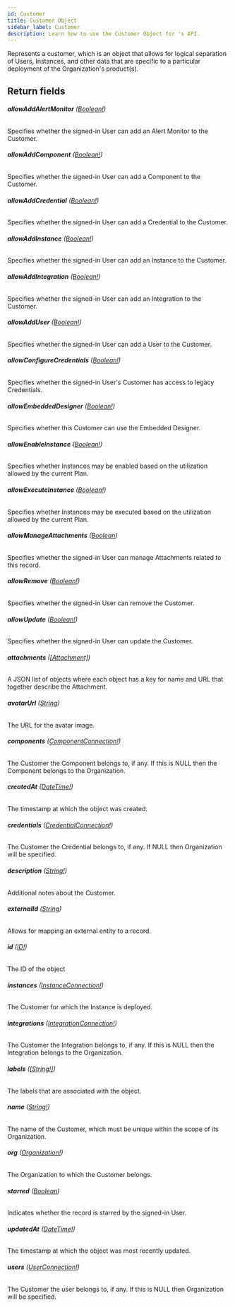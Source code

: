 ```yaml
---
id: Customer
title: Customer Object
sidebar_label: Customer
description: Learn how to use the Customer Object for 's API.
---
```


Represents a customer, which is an object that allows for logical
separation of Users, Instances, and other data that are specific to a
particular deployment of the Organization's product(s).

## Return fields

###### <b>allowAddAlertMonitor</b> ([Boolean!](api/schema/scalar/Boolean.mdx))

Specifies whether the signed-in User can add an Alert Monitor to the Customer.

###### <b>allowAddComponent</b> ([Boolean!](api/schema/scalar/Boolean.mdx))

Specifies whether the signed-in User can add a Component to the Customer.

###### <b>allowAddCredential</b> ([Boolean!](api/schema/scalar/Boolean.mdx))

Specifies whether the signed-in User can add a Credential to the Customer.

###### <b>allowAddInstance</b> ([Boolean!](api/schema/scalar/Boolean.mdx))

Specifies whether the signed-in User can add an Instance to the Customer.

###### <b>allowAddIntegration</b> ([Boolean!](api/schema/scalar/Boolean.mdx))

Specifies whether the signed-in User can add an Integration to the Customer.

###### <b>allowAddUser</b> ([Boolean!](api/schema/scalar/Boolean.mdx))

Specifies whether the signed-in User can add a User to the Customer.

###### <b>allowConfigureCredentials</b> ([Boolean!](api/schema/scalar/Boolean.mdx))

Specifies whether the signed-in User's Customer has access to legacy Credentials.

###### <b>allowEmbeddedDesigner</b> ([Boolean!](api/schema/scalar/Boolean.mdx))

Specifies whether this Customer can use the Embedded Designer.

###### <b>allowEnableInstance</b> ([Boolean!](api/schema/scalar/Boolean.mdx))

Specifies whether Instances may be enabled based on the utilization allowed by the current Plan.

###### <b>allowExecuteInstance</b> ([Boolean!](api/schema/scalar/Boolean.mdx))

Specifies whether Instances may be executed based on the utilization allowed by the current Plan.

###### <b>allowManageAttachments</b> ([Boolean](api/schema/scalar/Boolean.mdx))

Specifies whether the signed-in User can manage Attachments related to this record.

###### <b>allowRemove</b> ([Boolean!](api/schema/scalar/Boolean.mdx))

Specifies whether the signed-in User can remove the Customer.

###### <b>allowUpdate</b> ([Boolean!](api/schema/scalar/Boolean.mdx))

Specifies whether the signed-in User can update the Customer.

###### <b>attachments</b> ([[Attachment]](api/schema/object/Attachment.mdx))

A JSON list of objects where each object has a key for name and URL that together describe the Attachment.

###### <b>avatarUrl</b> ([String](api/schema/scalar/String.mdx))

The URL for the avatar image.

###### <b>components</b> ([ComponentConnection!](api/schema/object/ComponentConnection.mdx))

The Customer the Component belongs to, if any. If this is NULL then the Component belongs to the Organization.

###### <b>createdAt</b> ([DateTime!](api/schema/scalar/DateTime.mdx))

The timestamp at which the object was created.

###### <b>credentials</b> ([CredentialConnection!](api/schema/object/CredentialConnection.mdx))

The Customer the Credential belongs to, if any. If NULL then Organization will be specified.

###### <b>description</b> ([String!](api/schema/scalar/String.mdx))

Additional notes about the Customer.

###### <b>externalId</b> ([String](api/schema/scalar/String.mdx))

Allows for mapping an external entity to a record.

###### <b>id</b> ([ID!](api/schema/scalar/ID.mdx))

The ID of the object

###### <b>instances</b> ([InstanceConnection!](api/schema/object/InstanceConnection.mdx))

The Customer for which the Instance is deployed.

###### <b>integrations</b> ([IntegrationConnection!](api/schema/object/IntegrationConnection.mdx))

The Customer the Integration belongs to, if any. If this is NULL then the Integration belongs to the Organization.

###### <b>labels</b> ([[String!]](api/schema/scalar/String.mdx))

The labels that are associated with the object.

###### <b>name</b> ([String!](api/schema/scalar/String.mdx))

The name of the Customer, which must be unique within the scope of its Organization.

###### <b>org</b> ([Organization!](api/schema/object/Organization.mdx))

The Organization to which the Customer belongs.

###### <b>starred</b> ([Boolean](api/schema/scalar/Boolean.mdx))

Indicates whether the record is starred by the signed-in User.

###### <b>updatedAt</b> ([DateTime!](api/schema/scalar/DateTime.mdx))

The timestamp at which the object was most recently updated.

###### <b>users</b> ([UserConnection!](api/schema/object/UserConnection.mdx))

The Customer the user belongs to, if any. If this is NULL then Organization will be specified.

